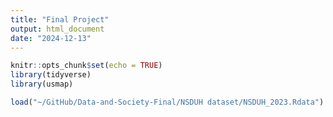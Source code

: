 ```yaml
---
title: "Final Project"
output: html_document
date: "2024-12-13"
---
```


```r
knitr::opts_chunk$set(echo = TRUE)
library(tidyverse)
library(usmap)

load("~/GitHub/Data-and-Society-Final/NSDUH dataset/NSDUH_2023.Rdata")
```


